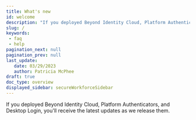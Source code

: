 ```yaml
---
title: What's new
id: welcome
description: "If you deployed Beyond Identity Cloud, Platform Authenticators, and Desktop Login, you'll receive the latest updates as we release them."
slug: /
keywords: 
 - faq
 - help
pagination_next: null
pagination_prev: null
last_update: 
   date: 03/29/2023
   author: Patricia McPhee
draft: true
doc_type: overview
displayed_sidebar: secureWorkforceSidebar
---
```


If you deployed Beyond Identity Cloud, Platform Authenticators, and Desktop Login, you'll receive the latest updates as we release them.





<ReleaseNotesTimeline />



